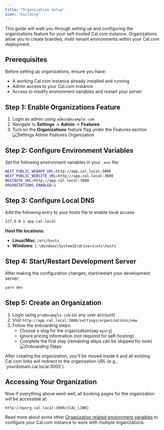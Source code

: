 ```yaml
---
title: "Organization Setup"
icon: "building"
---
```


This guide will walk you through setting up and configuring the organizations feature for your self-hosted Cal.com instance. Organizations allow you to create branded, multi-tenant environments within your Cal.com deployment.

## Prerequisites

Before setting up organizations, ensure you have:
- A working Cal.com instance already installed and running
- Admin access to your Cal.com instance 
- Access to modify environment variables and restart your server

## Step 1: Enable Organizations Feature

1. Login as admin using `admin@example.com`
2. Navigate to **Settings** → **Admin** → **Features**   
3. Turn on the **Organizations** feature flag under the Features section
![Settings Admin Features Organization](./images/settings-admin-features-organization.png)

## Step 2: Configure Environment Variables

Set the following environment variables in your `.env` file:

```bash
NEXT_PUBLIC_WEBAPP_URL=http://app.cal.local:3000
NEXT_PUBLIC_WEBSITE_URL=http://app.cal.local:3000
NEXTAUTH_URL=http://app.cal.local:3000
ORGANIZATIONS_ENABLED=1
```

## Step 3: Configure Local DNS

Add the following entry to your hosts file to enable local access:

```bash
127.0.0.1 app.cal.local
```

**Host file locations:**
- **Linux/Mac**: `/etc/hosts`
- **Windows**: `C:\Windows\System32\drivers\etc\hosts`

## Step 4: Start/Restart Development Server

After making the configuration changes, start/restart your development server:

```bash
yarn dev
```

## Step 5: Create an Organization

1. Login using `pro@example.com` (or any user account)
2. Visit `http://app.cal.local:3000/settings/organizations/new`
3. Follow the onboarding steps:
   - Choose a slug for the organization(say `myorg`)
   - Ignore pricing information (not required for self-hosting)
   - Complete the first step (remaining steps can be skipped for now)
![Onboarding Steps](./images/organization-creation.png)

<Note>
After creating the organization, you'll be moved inside it and all existing Cal.com links will redirect to the organization URL (e.g., `yourdomain.cal.local:3000`).
</Note>

## Accessing Your Organization

Now if everything above went well, all booking pages for the organization will be accessible at:
```
http://myorg.cal.local:3000/{CAL_LINK}
```

Read more about some other [Organization related environment variables](./understanding-organization-env-variables.mdx) to configure your Cal.com instance to work with multiple organizations.